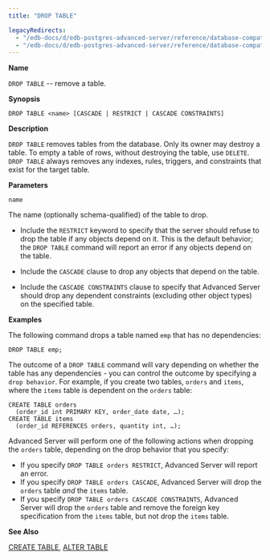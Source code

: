 ```yaml
---
title: "DROP TABLE"

legacyRedirects:
  - "/edb-docs/d/edb-postgres-advanced-server/reference/database-compatibility-for-oracle-developers-sql-guide/13/drop_table.html"
  - "/edb-docs/d/edb-postgres-advanced-server/reference/database-compatibility-for-oracle-developers-sql-guide/latest/drop_table.html"
---
```


<div id="drop_table" class="registered_link"></div>

**Name**

`DROP TABLE` -- remove a table.

**Synopsis**

```text
DROP TABLE <name> [CASCADE | RESTRICT | CASCADE CONSTRAINTS]
```

**Description**

`DROP TABLE` removes tables from the database. Only its owner may destroy a table. To empty a table of rows, without destroying the table, use `DELETE`. `DROP TABLE` always removes any indexes, rules, triggers, and constraints that exist for the target table.

**Parameters**

`name`

 The name (optionally schema-qualified) of the table to drop.

-   Include the `RESTRICT` keyword to specify that the server should refuse to drop the table if any objects depend on it. This is the default behavior; the `DROP TABLE` command will report an error if any objects depend on the table.

-   Include the `CASCADE` clause to drop any objects that depend on the table.

-   Include the `CASCADE CONSTRAINTS` clause to specify that Advanced Server should drop any dependent constraints (excluding other object types) on the specified table.

**Examples**

The following command drops a table named `emp` that has no dependencies:

```text
DROP TABLE emp;
```

The outcome of a `DROP TABLE` command will vary depending on whether the table has any dependencies - you can control the outcome by specifying a `drop behavior`. For example, if you create two tables, `orders` and `items`, where the `items` table is dependent on the `orders` table:

```text
CREATE TABLE orders
  (order_id int PRIMARY KEY, order_date date, …);
CREATE TABLE items
  (order_id REFERENCES orders, quantity int, …);
```

Advanced Server will perform one of the following actions when dropping the `orders` table, depending on the drop behavior that you specify:

-   If you specify `DROP TABLE orders RESTRICT`, Advanced Server will report an error.
-   If you specify `DROP TABLE orders CASCADE`, Advanced Server will drop the `orders` table *and* the `items` table.
-   If you specify `DROP TABLE orders CASCADE CONSTRAINTS`, Advanced Server will drop the `orders` table and remove the foreign key specification from the `items` table, but not drop the `items` table.

**See Also**

[CREATE TABLE](36_create_table/#create_table), [ALTER TABLE](12_alter_table/#alter_table)
